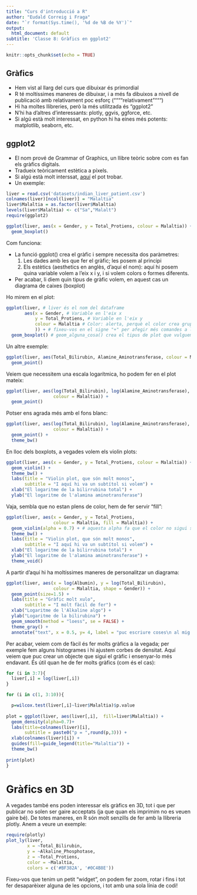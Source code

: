 ```yaml
---
title: "Curs d'introducció a R"
author: "Eudald Correig i Fraga"
date: "`r format(Sys.time(), '%d de %B de %Y')`"
output:
  html_document: default
subtitle: 'Classe 8: Gràfics en ggplot2'
---
```


```r
knitr::opts_chunk$set(echo = TRUE)
```

## Gràfics

- Hem vist al llarg del curs que dibuixar és primordial
- R té moltíssimes maneres de dibuixar, i a més fa dibuixos a nivell de publicació amb relativament poc esforç (""""relativament"""")
- Hi ha moltes llibreries, però la més utilitzada és "ggplot2"
- N'hi ha d'altres d'interessants: plotly, ggvis, ggforce, etc.
- Si algú està molt interessat, en python hi ha eines més potents: matplotlib, seaborn, etc.

## ggplot2

- El nom prové de Grammar of Graphics, un llibre teòric sobre com es fan els gràfics digitals.
- Tradueix teòricament estètica a píxels. 
- Si algú està molt interssat, [aquí](http://www.springer.com/us/book/9780387245447) el pot trobar.
- Un exemple: 

```r
liver = read.csv('datasets/indian_liver_patient.csv')
colnames(liver)[ncol(liver)] = "Malaltia"
liver$Malaltia = as.factor(liver$Malaltia)
levels(liver$Malaltia) <- c("Sa","Malalt")
require(ggplot2)
```

```r
ggplot(liver, aes(x = Gender, y = Total_Protiens, colour = Malaltia)) + 
  geom_boxplot()
```

Com funciona:

- La funció ggplot() crea el gràfic i sempre necessita dos paràmetres:
    1. Les dades amb les que fer el gràfic; les posem al principi
    1. Els estètics (aesthetics en anglès, d'aquí el nom): aquí hi posem quina variable volem a l'eix x i y, i si volem colors o formes diferents.
- Per acabar, li diem quin tipus de gràfic volem, en aquest cas un diagrama de caixes (boxplot)

Ho mirem en el plot:

```r
ggplot(liver, # liver és el nom del dataframe
       aes(x = Gender, # Variable en l'eix x 
           y = Total_Protiens, # Variable en l'eix y
           colour = Malaltia # Color: alerta, perquè el color crea grups!
           )) + # fixeu-vos en el signe "+" per afegir més comandes a la instrucció
  geom_boxplot() # geom_alguna_cosa() crea el tipus de plot que vulguem, en aquest cas un boxplot. Per saber els tipus de plots que hi ha podem anar a https://ggplot2.tidyverse.org/reference/
```

Un altre exemple:

```r
ggplot(liver, aes(Total_Bilirubin, Alamine_Aminotransferase, colour = Malaltia)) + 
  geom_point()
```

Veiem que necessitem una escala logarítmica, ho podem fer en el plot mateix:

```r
ggplot(liver, aes(log(Total_Bilirubin), log(Alamine_Aminotransferase), 
                  colour = Malaltia)) + 
  geom_point()
```

Potser ens agrada més amb el fons blanc:

```r
ggplot(liver, aes(log(Total_Bilirubin), log(Alamine_Aminotransferase), 
                  colour = Malaltia)) + 
  geom_point() +
  theme_bw()
```

En lloc dels boxplots, a vegades volem els violin plots:

```r
ggplot(liver, aes(x = Gender, y = Total_Protiens, colour = Malaltia)) + 
  geom_violin() +
  theme_bw() + 
  labs(title = "Violin plot, que són molt monos", 
       subtitle = "I aquí hi va un subtítol si volem") + 
  xlab("El logaritme de la bilirrubina total") + 
  ylab("El logaritme de l'alamina aminotransferase")
```

Vaja, sembla que no estan plens de color, hem de fer servir “fill”:

```r
ggplot(liver, aes(x = Gender, y = Total_Protiens, 
                  colour = Malaltia, fill = Malaltia)) + 
  geom_violin(alpha = 0.7) + # aquesta alpha fa que el color no sigui sòlid
  theme_bw() + 
  labs(title = "Violin plot, que són molt monos", 
       subtitle = "I aquí hi va un subtítol si volem") + 
  xlab("El logaritme de la bilirrubina total") + 
  ylab("El logaritme de l'alamina aminotransferase") + 
  theme_void()
```


A partir d'aquí hi ha moltíssimes maneres de personalitzar un diagrama:

```r
ggplot(liver, aes(x = log(Albumin), y = log(Total_Bilirubin), 
                  colour = Malaltia, shape = Gender)) + 
  geom_point(size=1.5) + 
  labs(title = "Gràfic molt xulo", 
       subtitle = "I molt fàcil de fer") + 
  xlab("Logaritme de l'Alkaline algo") +
  ylab("Logaritme de la bilirubina") +
  geom_smooth(method = "loess", se = FALSE) +
  theme_gray() + 
  annotate("text", x = 0.5, y= 4, label = "puc escriure coses\n al mig del gràfic")
```

Per acabar, veiem com de fàcil és fer molts gràfics a la vegada; per exemple fem alguns histogrames i hi ajustem corbes de densitat. Aquí veiem que puc crear un objecte que sigui el gràfic i ensenyar-lo més endavant. És útil quan he de fer molts gràfics (com és el cas):

```r
for (i in 3:7){
  liver[,i] = log(liver[,i])
}
```

```r
for (i in c(1, 3:10)){

  p=wilcox.test(liver[,i]~liver$Malaltia)$p.value
  
plot = ggplot(liver, aes(liver[,i],  fill=liver$Malaltia)) +
  geom_density(alpha=0.7)+
  labs(title=colnames(liver)[i], 
       subtitle = paste0("p = ",round(p,3))) +
  xlab(colnames(liver)[i]) +
  guides(fill=guide_legend(title="Malaltia")) + 
  theme_bw()
 
print(plot)
}
```

# Gràfics en 3D

A vegades també ens poden interessar els gràfics en 3D, tot i que per publicar no solen ser gaire acceptats (ja que quan els imprimim no es veuen gaire bé). De totes maneres, en R són molt senzills de fer amb la llibreria plotly. Anem a veure un exemple:

```r
require(plotly)
plot_ly(liver, 
        x = ~Total_Bilirubin, 
        y = ~Alkaline_Phosphotase, 
        z = ~Total_Protiens, 
        color = ~Malaltia, 
        colors = c('#BF382A', '#0C4B8E'))
```

Fixeu-vos que tenim un petit "widget", on podem fer zoom, rotar i fins i tot fer desaparèixer alguna de les opcions, i tot amb una sola línia de codi!